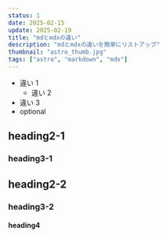 ```yaml
---
status: 1
date: 2025-02-15
update: 2025-02-19
title: "mdとmdxの違い"
description: "mdとmdxの違いを簡単にリストアップ"
thumbnail: "astro_thumb.jpg"
tags: ["astro", "markdown", "mdx"]
---
```


- 違い 1
  - 違い 2
- 違い 3
- optional

## heading2-1

### heading3-1

## heading2-2

### heading3-2

#### heading4
